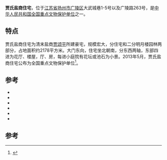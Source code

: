 {{文物保护单位
| 级别 = 全国
| Cat = 江苏全国重点文物保护单位
| 省区市 = 江苏省
| 图片 = 
| 名称 = 贾氏盐商住宅
| 编号 = 7-0981
| 分类 = 古建筑
| 时代 = 清
| 所在 = [[江苏省|江苏省]][[扬州市|扬州市]][[广陵区|广陵区]]
| 登录 = 2013年3月
}}
'''贾氏盐商住宅'''，位于[[江苏省|江苏省]][[扬州市|扬州市]][[广陵区|广陵区]]大武城巷1-5号以及广陵路263号，是[[中华人民共和国|中华人民共和国]][[全国重点文物保护单位|全国重点文物保护单位]]之一。

== 特点 ==

贾氏盐商住宅为清末盐商[[贾颂平|贾颂平]]所建豪宅，规模宏大，分住宅和二分明月楼园林两部分，占地面积约2178平方米。大门东向，住宅坐北朝南，分东西两轴，东部四进为花厅、楼屋，厅、房，每进小庭院有花坛或池石为小景。2013年5月，贾氏盐商住宅公布为全国重点文物保护单位<ref>{{Cite book|title=风流宛在 扬州文物保护单位图录|last=华德荣，仲玉龙主编|publisher=苏州：苏州大学出版社|year=2017.12|isbn=978-7-5672-2145-1|pages=27}}</ref>。

== 参考 ==
*{{cite web | language =  | publisher = 江苏省地方志 | title = 第一、二批（1982年3月重新公布） | url = http://www.jssdfz.com:8080/dfz/ztbook/szzyz/wwz/FL/FL3.html | author =  | date =  | accessdate = 2012-04-15 | archive-date = 2012-12-04 | archive-url = https://archive.is/20121204183426/http://www.jssdfz.com:8080/dfz/ztbook/szzyz/wwz/FL/FL3.html | dead-url = no }}
*{{cite web | language =  | publisher = 江苏省地方志 | title = 第三批（1982年3月公布） | url = http://www.jssdfz.com:8080/dfz/ztbook/szzyz/wwz/FL/FL4.html | author =  | date =  | accessdate = 2012-04-15 | archive-date = 2012-12-04 | archive-url = https://archive.is/20121204163057/http://www.jssdfz.com:8080/dfz/ztbook/szzyz/wwz/FL/FL4.html | dead-url = no }}
*{{cite web | language =  | publisher = 江苏文化共享工程 | title = 第四批（1995年4月公布） | url = http://www.jsgxgc.org.cn/jscnt_wwbl/200511/t20051107_7389.htm | author =  | date =  | accessdate = 2012-04-15 | archive-url = https://web.archive.org/web/20110920205648/http://www.jsgxgc.org.cn/jscnt_wwbl/200511/t20051107_7389.htm | archive-date = 2011-09-20 | dead-url = yes }}
*{{cite web| language =| publisher =中国江苏网| title =省政府关于公布第五批省级文物保护单位的通知| url =http://www.jiangsu.gov.cn/shouye/wjgz/szfwj/szfw/200710/t20071015_71827.html| author =| date =| accessdate =2012-04-15}}{{dead link|date=十月 2017 |bot=InternetArchiveBot }}
*{{cite web| language =| publisher =| title =江苏省人民政府关于公布第六批省级文物保护单位的通知| url =http://china.findlaw.cn/fagui/xz/27/170207.html| author =| date =| accessdate =2012-04-15| deadurl =yes| archiveurl =https://web.archive.org/web/20141112182502/http://china.findlaw.cn/fagui/xz/27/170207.html| archivedate =2014-11-12}}
*{{cite web| language =| publisher =| title =江苏省人民政府关于公布第七批省级文物保护单位的通知| url =http://www.jsmuseum.com/show.aspx?articleid=11306| author =| date =| accessdate =2012-04-15}}{{dead link|date=十月 2017 |bot=InternetArchiveBot }}

==参考==
{{reflist}}
{{江苏全国重点文物保护单位}}
{{江苏小作品}}
{{全国重点文物保护单位小作品}}